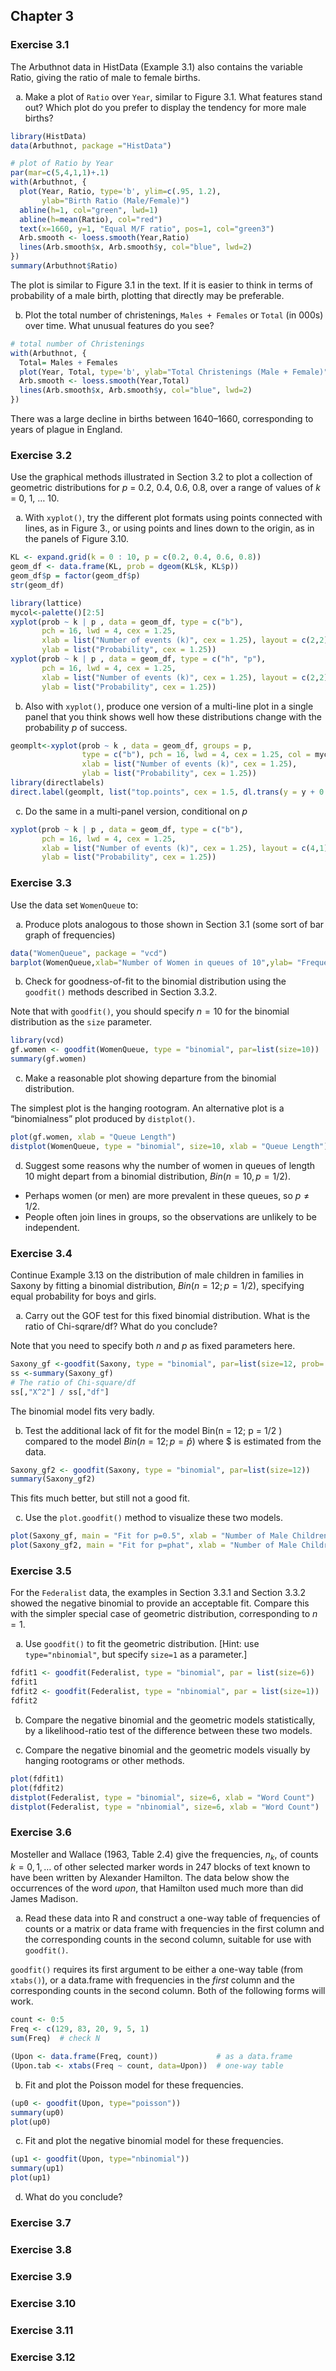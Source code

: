 ## Chapter 3

### Exercise 3.1 

The Arbuthnot data in HistData (Example 3.1) also contains the variable Ratio,
giving the ratio of male to female births.

a. Make a plot of `Ratio` over `Year`, similar to Figure 3.1. What features stand out? 
Which plot do you prefer to display the tendency for more male births?
```r
library(HistData)
data(Arbuthnot, package ="HistData")

# plot of Ratio by Year
par(mar=c(5,4,1,1)+.1)
with(Arbuthnot, {
  plot(Year, Ratio, type='b', ylim=c(.95, 1.2), 
       ylab="Birth Ratio (Male/Female)")
  abline(h=1, col="green", lwd=1)
  abline(h=mean(Ratio), col="red")
  text(x=1660, y=1, "Equal M/F ratio", pos=1, col="green3") 
  Arb.smooth <- loess.smooth(Year,Ratio)
  lines(Arb.smooth$x, Arb.smooth$y, col="blue", lwd=2)
})
summary(Arbuthnot$Ratio)

```

The plot is similar to Figure 3.1 in the text. If it is easier to think in terms of probability of a male birth,
plotting that directly may be preferable.

b. Plot the total number of christenings, `Males + Females` or `Total` (in 000s) over time.
What unusual features do you see?

```r
# total number of Christenings
with(Arbuthnot, {
  Total= Males + Females
  plot(Year, Total, type='b', ylab="Total Christenings (Male + Female)")
  Arb.smooth <- loess.smooth(Year,Total)
  lines(Arb.smooth$x, Arb.smooth$y, col="blue", lwd=2)
})
```

There was a large decline in births between 1640--1660, corresponding to years of plague in England.

### Exercise 3.2

Use the graphical methods illustrated in Section 3.2 to plot a collection of geometric distributions for $p$ = 0.2, 0.4, 0.6, 0.8, over a range of values of $k$ = 0, 1, ... 10.

a. With `xyplot()`, try the different plot formats using points connected with lines, as in Figure 3., or using points and lines down to the origin, as in the panels of Figure 3.10.

```r
KL <- expand.grid(k = 0 : 10, p = c(0.2, 0.4, 0.6, 0.8))
geom_df <- data.frame(KL, prob = dgeom(KL$k, KL$p))
geom_df$p = factor(geom_df$p)
str(geom_df)

library(lattice)
mycol<-palette()[2:5]
xyplot(prob ~ k | p , data = geom_df, type = c("b"), 
       pch = 16, lwd = 4, cex = 1.25, 
       xlab = list("Number of events (k)", cex = 1.25), layout = c(2,2), 
       ylab = list("Probability", cex = 1.25))
xyplot(prob ~ k | p , data = geom_df, type = c("h", "p"), 
       pch = 16, lwd = 4, cex = 1.25, 
       xlab = list("Number of events (k)", cex = 1.25), layout = c(2,2), 
       ylab = list("Probability", cex = 1.25))
```

b. Also with `xyplot()`, produce one version of a multi-line plot in a single panel that you think shows well how these distributions change with the probability $p$ of success.

```r
geomplt<-xyplot(prob ~ k , data = geom_df, groups = p, 
                type = c("b"), pch = 16, lwd = 4, cex = 1.25, col = mycol, 
                xlab = list("Number of events (k)", cex = 1.25), 
                ylab = list("Probability", cex = 1.25))
library(directlabels)
direct.label(geomplt, list("top.points", cex = 1.5, dl.trans(y = y + 0.1)))
```

c. Do the same in a multi-panel version, conditional on $p$

```r
xyplot(prob ~ k | p , data = geom_df, type = c("b"), 
       pch = 16, lwd = 4, cex = 1.25, 
       xlab = list("Number of events (k)", cex = 1.25), layout = c(4,1), 
       ylab = list("Probability", cex = 1.25))
```

### Exercise 3.3

Use the data set `WomenQueue` to:

a. Produce plots analogous to those shown in Section 3.1 (some sort of bar graph of frequencies)
```r
data("WomenQueue", package = "vcd")
barplot(WomenQueue,xlab="Number of Women in queues of 10",ylab= "Frequency")
```

b. Check for goodness-of-fit to the binomial distribution using the `goodfit()` methods described
in Section 3.3.2.

Note that with `goodfit()`, you should specify $n=10$ for the binomial distribution as the `size` parameter.
```r
library(vcd)
gf.women <- goodfit(WomenQueue, type = "binomial", par=list(size=10))
summary(gf.women)

```

c. Make a reasonable plot showing departure from the binomial distribution.

The simplest plot is the hanging rootogram.  An alternative plot is a "binomialness" plot produced by `distplot()`.
```r
plot(gf.women, xlab = "Queue Length")
distplot(WomenQueue, type = "binomial", size=10, xlab = "Queue Length")
```

d. Suggest some reasons why the number of women in queues of length 10 might depart from a binomial distribution, $Bin(n=10, p=1/2)$.

- Perhaps women (or men) are more prevalent in these queues, so $p \ne 1/2$.
- People often join lines in groups, so the observations are unlikely to be independent.

### Exercise 3.4

Continue Example 3.13 on the distribution of male children in families in Saxony by fitting a binomial distribution, 
$Bin(n = 12; p = 1/2 )$, specifying equal probability for boys and girls. 

a. Carry out the GOF test for this fixed binomial distribution. What is the ratio of Chi-sqrare/df? What
do you conclude?

Note that you need to specify both $n$ and $p$ as fixed parameters here.
```r
Saxony_gf <-goodfit(Saxony, type = "binomial", par=list(size=12, prob=.5))
ss <-summary(Saxony_gf)
# The ratio of Chi-square/df
ss[,"X^2"] / ss[,"df"]
```
The binomial model fits very badly.

b. Test the additional lack of fit for the model Bin(n = 12; p = 1/2 ) compared to the model
$Bin(n = 12; p = \hat{p})$ where $\hat{p} is estimated from the data.

```r
Saxony_gf2 <- goodfit(Saxony, type = "binomial", par=list(size=12))
summary(Saxony_gf2)
```
This fits much better, but still not a good fit. 

c. Use the `plot.goodfit()` method to visualize these two models.

```r
plot(Saxony_gf, main = "Fit for p=0.5", xlab = "Number of Male Children (Out of 12)")
plot(Saxony_gf2, main = "Fit for p=phat", xlab = "Number of Male Children (Out of 12)")
```

### Exercise 3.5

For the `Federalist` data, the examples in Section 3.3.1 and Section 3.3.2 showed the negative binomial to provide an acceptable fit. Compare this with the simpler special case of geometric distribution, corresponding to $n = 1$.

a. Use `goodfit()` to fit the geometric distribution. [Hint: use `type="nbinomial"`, but specify `size=1` as a parameter.]

```r
fdfit1 <- goodfit(Federalist, type = "binomial", par = list(size=6))
fdfit1
fdfit2 <- goodfit(Federalist, type = "nbinomial", par = list(size=1))
fdfit2
```

b. Compare the negative binomial and the geometric models statistically, by a likelihood-ratio test of the difference between these two models.

<!--
```r
library(MASS)
block<-as.numeric(names(Federalist))
wordc<-as.vector(Federalist)
fd.df<-data.frame(block, wordc)
fd.df
fd.nbin <- glm.nb(wordc ~ block, method = "glm.fit", data = fd.df) #Does not converge, iteration limit reached
fd.geom <- glm(cbind(1, wordc)~ block, family = binomial, data = fd.df)
LRstats(fd.nbin, fd.geom)
```
-->

c. Compare the negative binomial and the geometric models visually by hanging rootograms or other methods.

```r
plot(fdfit1)
plot(fdfit2)
distplot(Federalist, type = "binomial", size=6, xlab = "Word Count")
distplot(Federalist, type = "nbinomial", size=6, xlab = "Word Count")
```

### Exercise 3.6 

Mosteller and Wallace (1963, Table 2.4) give the frequencies, $n_k$, of counts $k =
0, 1, \dots$ of other selected marker words in 247 blocks of text known to have been written by Alexander Hamilton. The data below show the occurrences of the word *upon*, that Hamilton used much
more than did James Madison.

a. Read these data into R and construct a one-way table of frequencies of counts or a matrix or
data frame with frequencies in the first column and the corresponding counts in the second
column, suitable for use with `goodfit()`.

`goodfit()` requires its first argument to be either a one-way table (from `xtabs()`),
or a data.frame with frequencies in the *first* column and the corresponding counts in the second column.  Both of the following forms will work.
```r
count <- 0:5
Freq <- c(129, 83, 20, 9, 5, 1)
sum(Freq)  # check N

(Upon <- data.frame(Freq, count))             # as a data.frame
(Upon.tab <- xtabs(Freq ~ count, data=Upon))  # one-way table

```

b. Fit and plot the Poisson model for these frequencies.
```r
(up0 <- goodfit(Upon, type="poisson"))
summary(up0)
plot(up0)
```

c. Fit and plot the negative binomial model for these frequencies.
```r
(up1 <- goodfit(Upon, type="nbinomial"))
summary(up1)
plot(up1)
```

d. What do you conclude?

### Exercise 3.7

### Exercise 3.8

### Exercise 3.9

### Exercise 3.10

### Exercise 3.11

### Exercise 3.12
